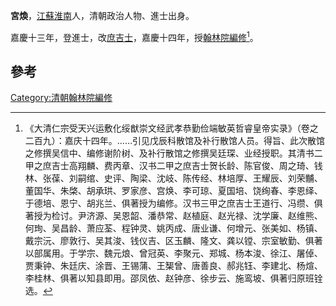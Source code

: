 '''宮煥'''，[[江蘇|江蘇]][[淮南|淮南]]人，清朝政治人物、進士出身。

嘉慶十三年，登進士，改[[庶吉士|庶吉士]]，嘉慶十四年，授[[翰林院|翰林院]][[編修|編修]]<ref>《大清仁宗受天兴运敷化绥猷崇文经武孝恭勤俭端敏英哲睿皇帝实录》（卷之二百九）：嘉庆十四年。……引见戊辰科散馆及补行散馆人员。得旨、此次散馆之修撰吴信中、编修谢阶树、及补行散馆之修撰吴廷琛、业经授职。其清书二甲之庶吉士高翔麟、费丙章、汉书二甲之庶吉士贺长龄、陈官俊、周之琦、钱林、张葆、刘嗣绾、史评、陶梁、沈岐、陈传经、林培厚、王耀辰、刘荣黼、董国华、朱棨、胡承珙、罗家彦、宫焕、李可琼、夏国培、饶绚春、李恩绎、于德培、恩宁、胡兆兰、俱著授为编修。汉书三甲之庶吉士王道行、冯缵、俱著授为检讨。尹济源、吴恩韶、潘恭常、赵植庭、赵光禄、沈学廉、赵维熊、何珣、吴昌龄、萧应荃、程钟灵、姚丙成、唐业谦、何增元、张美如、杨镇、戴宗沅、廖敦行、吴其浚、钱仪吉、区玉麟、隆文、龚以镗、宗室敏勤、俱著以部属用。于学宗、魏元烺、曾冠英、李聚元、郑城、杨本浚、徐江、屠倬、贾秉钟、朱廷庆、涂晋、王锡蒲、王榘曾、唐善良、郝兆钰、李建北、杨煊、李桂林、俱著以知县即用。邵凤依、赵钟彦、徐步云、施鸾坡、俱著归原班铨选。</ref>。

==參考==
{{reflist}}
{{清朝人物小作品}}
{{嘉慶十三年戊辰科殿試金榜}}
[[Category:清朝翰林院編修|Category:清朝翰林院編修]]